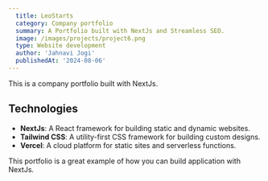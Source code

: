 ```yaml
---
  title: LeoStarts
  category: Company portfolio
  summary: A Portfolio built with NextJs and Streamless SEO.
  image: /images/projects/project6.png
  type: Website development
  author: 'Jahnavi Jogi'
  publishedAt: '2024-08-06'
---
```


This is a company portfolio built with NextJs.


## Technologies

- **NextJs**: A React framework for building static and dynamic websites.
- **Tailwind CSS**: A utility-first CSS framework for building custom designs.
- **Vercel**: A cloud platform for static sites and serverless functions.


This portfolio is a great example of how you can build application with NextJs.

